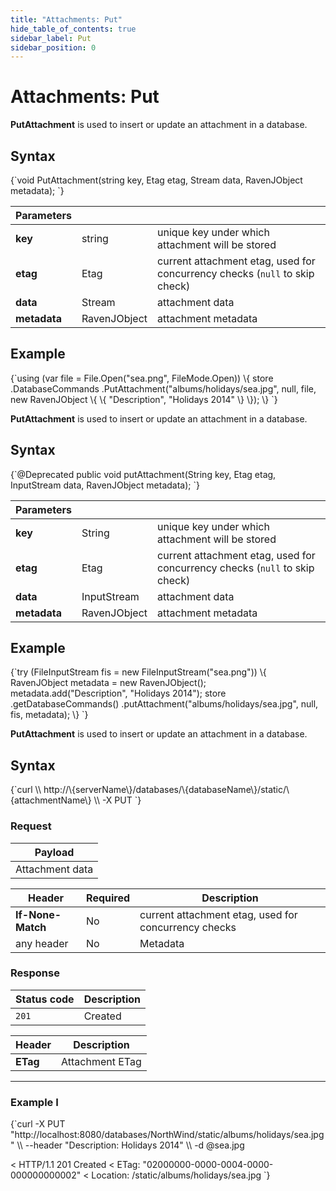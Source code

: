 ```yaml
---
title: "Attachments: Put"
hide_table_of_contents: true
sidebar_label: Put
sidebar_position: 0
---
```





# Attachments: Put
<LanguageSwitcher supportedLanguages={supportedLanguages} />
<LanguageContent language="csharp">


**PutAttachment** is used to insert or update an attachment in a database.

## Syntax

<TabItem value="put_1" label="put_1">
<CodeBlock language="csharp">
{`void PutAttachment(string key, Etag etag, Stream data, RavenJObject metadata);
`}
</CodeBlock>
</TabItem>

| Parameters | | |
| ------------- | ------------- | ----- |
| **key** | string | unique key under which attachment will be stored |
| **etag** | Etag | current attachment etag, used for concurrency checks (`null` to skip check)  |
| **data** | Stream | attachment data |
| **metadata** | RavenJObject | attachment metadata |

## Example

<TabItem value="put_2" label="put_2">
<CodeBlock language="csharp">
{`using (var file = File.Open("sea.png", FileMode.Open))
\{
	store
		.DatabaseCommands
		.PutAttachment("albums/holidays/sea.jpg", null, file, new RavenJObject
			                                           \{
				                                           \{ "Description", "Holidays 2014" \}
			                                           \});
\}
`}
</CodeBlock>
</TabItem>


</LanguageContent>
<LanguageContent language="java">


**PutAttachment** is used to insert or update an attachment in a database.

## Syntax

<TabItem value="put_1" label="put_1">
<CodeBlock language="java">
{`@Deprecated
public void putAttachment(String key, Etag etag, InputStream data, RavenJObject metadata);
`}
</CodeBlock>
</TabItem>

| Parameters | | |
| ------------- | ------------- | ----- |
| **key** | String | unique key under which attachment will be stored |
| **etag** | Etag | current attachment etag, used for concurrency checks (`null` to skip check)  |
| **data** | InputStream | attachment data |
| **metadata** | RavenJObject | attachment metadata |

## Example

<TabItem value="put_2" label="put_2">
<CodeBlock language="java">
{`try (FileInputStream fis = new FileInputStream("sea.png")) \{
  RavenJObject metadata = new RavenJObject();
  metadata.add("Description", "Holidays 2014");
  store
  .getDatabaseCommands()
  .putAttachment("albums/holidays/sea.jpg", null, fis, metadata);
\}
`}
</CodeBlock>
</TabItem>


</LanguageContent>
<LanguageContent language="http">


**PutAttachment** is used to insert or update an attachment in a database.

## Syntax

<TabItem value="json" label="json">
<CodeBlock language="json">
{`curl \\
	http://\{serverName\}/databases/\{databaseName\}/static/\{attachmentName\} \\
	-X PUT
`}
</CodeBlock>
</TabItem>

### Request

| Payload |
| ------- |
| Attachment data |

| Header | Required | Description |
| --------| ------- | --- |
| **If-None-Match** | No | current attachment etag, used for concurrency checks |
| any header | No |  Metadata |


### Response

| Status code | Description |
| ----------- | - |
| `201` | Created |

| Header | Description |
| -------- | - |
| **ETag** | Attachment ETag |

---

### Example I

<TabItem value="json" label="json">
<CodeBlock language="json">
{`curl -X PUT "http://localhost:8080/databases/NorthWind/static/albums/holidays/sea.jpg"  \\
	--header "Description: Holidays 2014" \\
	-d @sea.jpg

< HTTP/1.1 201 Created
< ETag: "02000000-0000-0004-0000-000000000002"
< Location: /static/albums/holidays/sea.jpg
`}
</CodeBlock>
</TabItem>


</LanguageContent>

<!---
- [How to update attachment metadata only?](../../../client-api/commands/attachments/how-to/update-attachment-metadata-only)
- [GetAttachment](../../../client-api/commands/attachments/get)
- [DeleteAttachment](../../../client-api/commands/attachments/delete)

-->